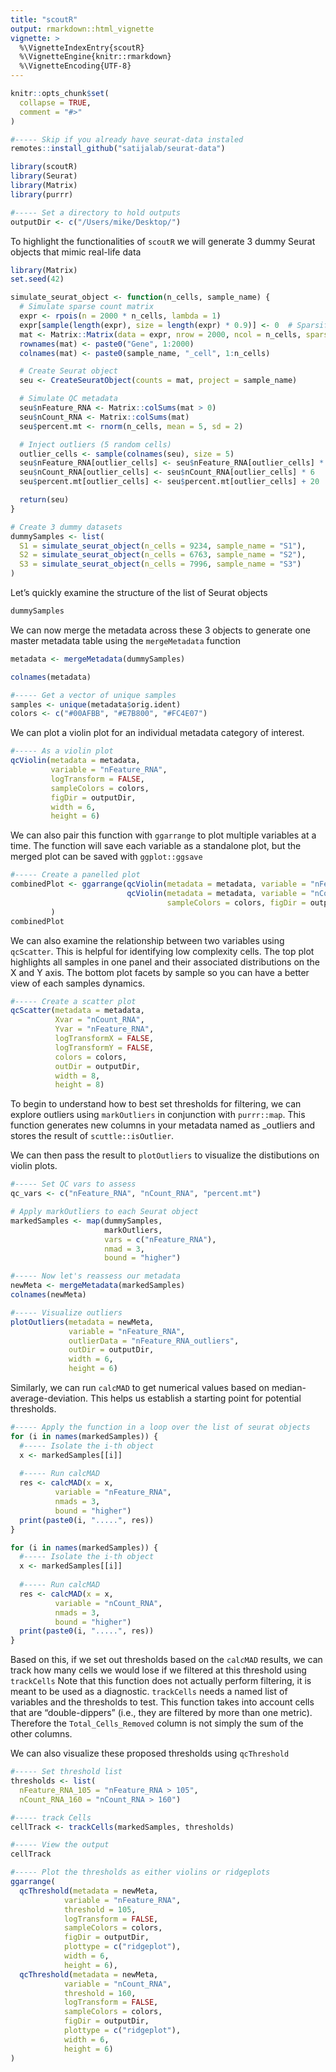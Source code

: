 ```yaml
---
title: "scoutR"
output: rmarkdown::html_vignette
vignette: >
  %\VignetteIndexEntry{scoutR}
  %\VignetteEngine{knitr::rmarkdown}
  %\VignetteEncoding{UTF-8}
---
```


```r
knitr::opts_chunk$set(
  collapse = TRUE,
  comment = "#>"
)
```

```r
#----- Skip if you already have seurat-data instaled
remotes::install_github("satijalab/seurat-data")

```

```r
library(scoutR)
library(Seurat)
library(Matrix)
library(purrr)

#----- Set a directory to hold outputs
outputDir <- c("/Users/mike/Desktop/")
```

To highlight the functionalities of `scoutR` we will generate 3 dummy Seurat objects that mimic real-life data
```r

library(Matrix)
set.seed(42)

simulate_seurat_object <- function(n_cells, sample_name) {
  # Simulate sparse count matrix
  expr <- rpois(n = 2000 * n_cells, lambda = 1)
  expr[sample(length(expr), size = length(expr) * 0.9)] <- 0  # Sparsify
  mat <- Matrix::Matrix(data = expr, nrow = 2000, ncol = n_cells, sparse = TRUE)
  rownames(mat) <- paste0("Gene", 1:2000)
  colnames(mat) <- paste0(sample_name, "_cell", 1:n_cells)

  # Create Seurat object
  seu <- CreateSeuratObject(counts = mat, project = sample_name)

  # Simulate QC metadata
  seu$nFeature_RNA <- Matrix::colSums(mat > 0)
  seu$nCount_RNA <- Matrix::colSums(mat)
  seu$percent.mt <- rnorm(n_cells, mean = 5, sd = 2)

  # Inject outliers (5 random cells)
  outlier_cells <- sample(colnames(seu), size = 5)
  seu$nFeature_RNA[outlier_cells] <- seu$nFeature_RNA[outlier_cells] * 4
  seu$nCount_RNA[outlier_cells] <- seu$nCount_RNA[outlier_cells] * 6
  seu$percent.mt[outlier_cells] <- seu$percent.mt[outlier_cells] + 20

  return(seu)
}

# Create 3 dummy datasets
dummySamples <- list(
  S1 = simulate_seurat_object(n_cells = 9234, sample_name = "S1"),
  S2 = simulate_seurat_object(n_cells = 6763, sample_name = "S2"),
  S3 = simulate_seurat_object(n_cells = 7996, sample_name = "S3")
)
```
Let's quickly examine the structure of the list of Seurat objects
```r
dummySamples

```

We can now merge the metadata across these 3 objects to generate one master metadata table using the `mergeMetadata` function
```r
metadata <- mergeMetadata(dummySamples)

colnames(metadata)

#----- Get a vector of unique samples
samples <- unique(metadata$orig.ident)
colors <- c("#00AFBB", "#E7B800", "#FC4E07")

```


We can plot a violin plot for an individual metadata category of interest.
```r

#----- As a violin plot
qcViolin(metadata = metadata, 
         variable = "nFeature_RNA",
         logTransform = FALSE,
         sampleColors = colors,
         figDir = outputDir, 
         width = 6,
         height = 6)
```

We can also pair this function with `ggarrange` to plot multiple variables at a time. The function will save each variable as a standalone plot, but the merged plot can be saved with `ggplot::ggsave`

```r

#----- Create a panelled plot
combinedPlot <- ggarrange(qcViolin(metadata = metadata, variable = "nFeature_RNA", logTransform = FALSE, sampleColors = colors, figDir = outputDir, width = 6, height = 6),
                          qcViolin(metadata = metadata, variable = "nCount_RNA", logTransform = FALSE,
                                   sampleColors = colors, figDir = outputDir, width = 6, height = 6)
         )
combinedPlot
```

We can also examine the relationship between two variables using `qcScatter`. This is helpful for identifying low complexity cells. The top plot highlights all samples in one panel and their associated distributions on the X and Y axis. The bottom plot facets by sample so you can have a better view of each samples dynamics. 

```r

#----- Create a scatter plot
qcScatter(metadata = metadata,
          Xvar = "nCount_RNA",
          Yvar = "nFeature_RNA",
          logTransformX = FALSE,
          logTransformY = FALSE,
          colors = colors,
          outDir = outputDir,
          width = 8,
          height = 8)
```

To begin to understand how to best set thresholds for filtering, we can explore outliers using `markOutliers` in conjunction with `purrr::map`. This function generates new columns in your metadata named as <variable>_outliers and stores the result of `scuttle::isOutlier`.

We can then pass the result to `plotOutliers` to visualize the distibutions on violin plots.
```r

#----- Set QC vars to assess
qc_vars <- c("nFeature_RNA", "nCount_RNA", "percent.mt")

# Apply markOutliers to each Seurat object
markedSamples <- map(dummySamples, 
                     markOutliers, 
                     vars = c("nFeature_RNA"), 
                     nmad = 3, 
                     bound = "higher")

#----- Now let's reassess our metadata
newMeta <- mergeMetadata(markedSamples)
colnames(newMeta)

#----- Visualize outliers
plotOutliers(metadata = newMeta,
             variable = "nFeature_RNA",
             outlierData = "nFeature_RNA_outliers",
             outDir = outputDir,
             width = 6, 
             height = 6)

```

Similarly, we can run `calcMAD` to get numerical values based on median-average-deviation. This helps us establish a starting point for potential thresholds. 

```r

#----- Apply the function in a loop over the list of seurat objects
for (i in names(markedSamples)) {
  #----- Isolate the i-th object
  x <- markedSamples[[i]]
  
  #----- Run calcMAD
  res <- calcMAD(x = x,
          variable = "nFeature_RNA",
          nmads = 3,
          bound = "higher") 
  print(paste0(i, ".....", res))
}

for (i in names(markedSamples)) {
  #----- Isolate the i-th object
  x <- markedSamples[[i]]
  
  #----- Run calcMAD
  res <- calcMAD(x = x,
          variable = "nCount_RNA",
          nmads = 3,
          bound = "higher") 
  print(paste0(i, ".....", res))
}

```

Based on this, if we set out thresholds based on the `calcMAD` results, we can track how many cells we would lose if we filtered at this threshold using `trackCells` Note that this function does not actually perform filtering, it is meant to be used as a diagnostic. `trackCells` needs a named list of variables and the thresholds to test. This function takes into account cells that are "double-dippers" (i.e., they are filtered by more than one metric). Therefore the `Total_Cells_Removed` column is not simply the sum of the other columns. 

We can also visualize these proposed thresholds using `qcThreshold`


```r

#----- Set threshold list
thresholds <- list(
  nFeature_RNA_105 = "nFeature_RNA > 105",
  nCount_RNA_160 = "nCount_RNA > 160")

#----- track Cells
cellTrack <- trackCells(markedSamples, thresholds)

#----- View the output
cellTrack

#----- Plot the thresholds as either violins or ridgeplots
ggarrange(
  qcThreshold(metadata = newMeta,
            variable = "nFeature_RNA",
            threshold = 105,
            logTransform = FALSE,
            sampleColors = colors,
            figDir = outputDir,
            plottype = c("ridgeplot"),
            width = 6, 
            height = 6),
  qcThreshold(metadata = newMeta,
            variable = "nCount_RNA",
            threshold = 160,
            logTransform = FALSE,
            sampleColors = colors,
            figDir = outputDir,
            plottype = c("ridgeplot"),
            width = 6, 
            height = 6)
)


```
